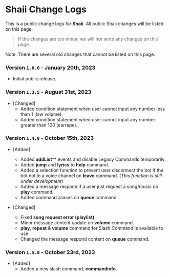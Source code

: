 # Shaii Change Logs
This is a public change logs for **Shaii**. All public Shaii changes will be listed on this page.
> If the changes are too minor, we will not write any changes on this page.

Note: There are several old changes that cannot be listed on this page.

### Version `1.0.0` - January 20th, 2023
- Initial public release.

### Version `1.3.5` - August 31st, 2023
- [Changed]
  - Added condition statement when user cannot input any number less than 1 (low volume).
  - Added condition statement when user cannot input any number greater than 100 (earrape).

### Version `1.4.0` - October 15th, 2023
- [Added]
  - Added **addList**** events and disable Legacy Commands temporarily.
  - Added **jump** and **lyrics** to **help** command.
  - Added a selection function to prevent user disconnect the bot if the bot not in a voice channel on **leave** command. (*This function is still under development*)
  - Added a message respond if a user just request a song/music on **play** command.
  - Added command aliases on **queue** command.

- [Changed]
  - Fixed **song request error (playlist)**.
  - Minor message content update on **volume** command.
  - **play**, **repeat** & **volume** command for Slash Command is available to use.
  - Changed the message respond content on **queue** command.

### Version `1.5.0` - October 23rd, 2023
- [Added]
  - Added a new slash command, **commandinfo**.
